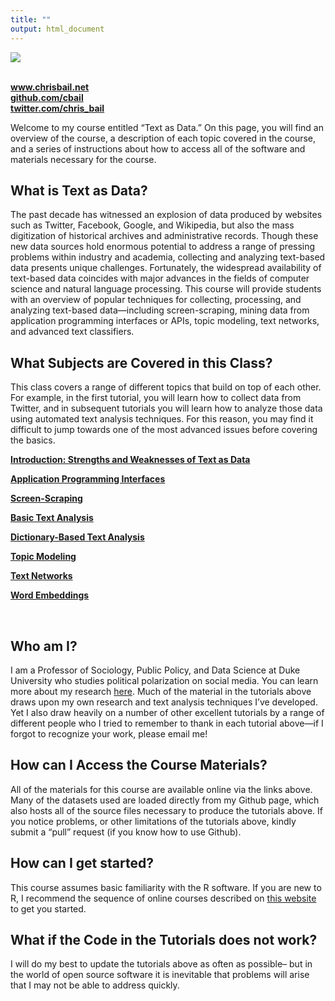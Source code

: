 ```yaml
---
title: ""
output: html_document
---
```


![](Text_As_Data_Cover.png)

<br>
**[www.chrisbail.net](http://www.chrisbail.net)**  
**[github.com/cbail](https://github.com/cbail)**  
**[twitter.com/chris_bail](https://twitter.com/chris_bail)**


Welcome to my course entitled "Text as Data." On this page, you will find an overview of the course, a description of each topic covered in the course, and a series of instructions about how to access all of the software and materials necessary for the course.

## What is Text as Data?

The past decade has witnessed an explosion of data produced by websites such as Twitter, Facebook, Google, and Wikipedia, but also the mass digitization of historical archives and administrative records. Though these new data sources hold enormous potential to address a range of pressing problems within industry and academia, collecting and analyzing text-based data presents unique challenges. Fortunately, the widespread availability of text-based data coincides with major advances in the fields of computer science and natural language processing. This course will provide students with an overview of popular techniques for collecting, processing, and analyzing text-based data—including screen-scraping, mining data from application programming interfaces or APIs, topic modeling, text networks, and advanced text classifiers. 

## What Subjects are Covered in this Class?

This class covers a range of different topics that build on top of each other. For example, in the first tutorial, you will learn how to collect data from Twitter, and in subsequent tutorials you will learn how to analyze those data using automated text analysis techniques. For this reason, you may find it difficult to jump towards one of the most advanced issues before covering the basics.
<br>

**[Introduction: Strengths and Weaknesses of Text as Data](https://cbail.github.io/textasdata/strengths-weaknesses/rmarkdown/Strengths_and_Weaknesses.html)**  

**[Application Programming Interfaces](https://cbail.github.io/textasdata/apis/rmarkdown/Application_Programming_interfaces.html)**  

**[Screen-Scraping](https://cbail.github.io/textasdata/screenscraping/rmarkdown/Screenscraping_in_R.html)**  

**[Basic Text Analysis](https://cbail.github.io/textasdata/basic-text-analysis/rmarkdown/Basic_Text_Analysis_in_R.html)**  

**[Dictionary-Based Text Analysis](https://cbail.github.io/textasdata/dictionary-methods/rmarkdown/Dictionary-Based_Text_Analysis.html)**  

**[Topic Modeling](https://cbail.github.io/textasdata/topic-modeling/rmarkdown/Topic_Modeling.html)**  

**[Text Networks](https://cbail.github.io/textasdata/text-networks/rmarkdown/Text_Networks.html)** 

**[Word Embeddings](https://cbail.github.io/textasdata/word2vec/rmarkdown/word2vec.html)**  

<br>

## Who am I?

I am a Professor of Sociology, Public Policy, and Data Science at Duke University who studies political polarization on social media. You can learn more about my research [here](http://www.chrisbail.net). Much of the material in the tutorials above draws upon my own research and text analysis techniques I've developed. Yet I also draw heavily on a number of other excellent tutorials by a range of different people who I tried to remember to thank in each tutorial above---if I forgot to recognize your work, please email me!

## How can I Access the Course Materials?

All of the materials for this course are available online via the links above. Many of the datasets used are loaded directly from my Github page, which also hosts all of the source files necessary to produce the tutorials above. If you notice problems, or other limitations of the tutorials above, kindly submit a "pull" request (if you know how to use Github).

## How can I get started?

This course assumes basic familiarity with the R software. If you are new to R, I recommend the sequence of online courses described on [this website](https://compsocialscience.github.io/summer-institute/2018/#pre-arrival) to get you started.


## What if the Code in the Tutorials does not work?

I will do my best to update the tutorials above as often as possible-- but in the world of open source software it is inevitable that problems will arise that I may not be able to address quickly.







